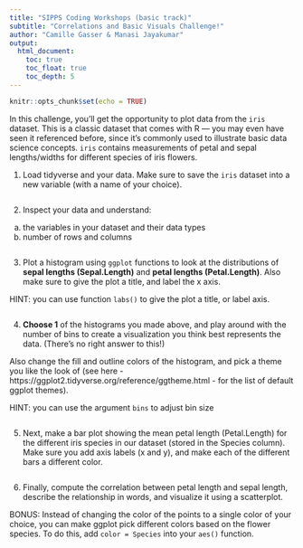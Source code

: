 ```yaml
---
title: "SIPPS Coding Workshops (basic track)"
subtitle: "Correlations and Basic Visuals Challenge!"
author: "Camille Gasser & Manasi Jayakumar"
output:
  html_document:
    toc: true
    toc_float: true
    toc_depth: 5
---
```


```r
knitr::opts_chunk$set(echo = TRUE)
```

In this challenge, you'll get the opportunity to plot data from the `iris` dataset. This is a classic dataset that comes with R — you may even have seen it referenced before, since it's commonly used to illustrate basic data science concepts. `iris` contains measurements of petal and sepal lengths/widths for different species of iris flowers.

1. Load tidyverse and your data. Make sure to save the `iris` dataset into a new variable (with a name of your choice).

```r

```

2. Inspect your data and understand:
a) the variables in your dataset and their data types
b) number of rows and columns

```r

```

3. Plot a histogram using `ggplot` functions to look at the distributions of **sepal lengths (Sepal.Length)** and **petal lengths (Petal.Length)**. Also make sure to give the plot a title, and label the x axis.

HINT: you can use function `labs()` to give the plot a title, or label axis. 

```r

```

4. **Choose 1** of the histograms you made above, and play around with the number of bins to create a visualization you think best represents the data. (There's no right answer to this!)

Also change the fill and outline colors of the histogram, and pick a theme you like the look of (see here - https://ggplot2.tidyverse.org/reference/ggtheme.html - for the list of default ggplot themes).

HINT: you can use the argument `bins` to adjust bin size

```r

```


5. Next, make a bar plot showing the mean petal length (Petal.Length) for the different iris species in our dataset (stored in the Species column). Make sure you add axis labels (x and y), and make each of the different bars a different color.

```r

```

6. Finally, compute the correlation between petal length and sepal length, describe the relationship in words, and visualize it using a scatterplot.

BONUS: Instead of changing the color of the points to a single color of your choice, you can make ggplot pick different colors based on the flower species. To do this, add `color = Species` into your `aes()` function.

```r

```



